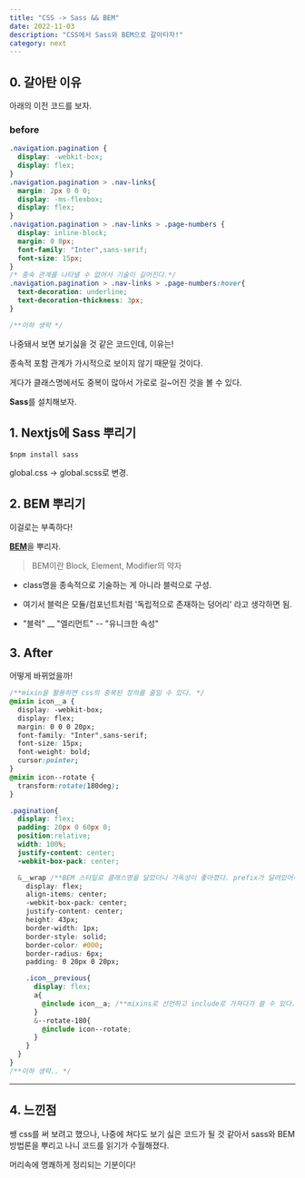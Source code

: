 ```yaml
---
title: "CSS -> Sass && BEM"
date: 2022-11-03
description: "CSS에서 Sass와 BEM으로 갈아타자!"
category: next
---
```


## 0. 갈아탄 이유
아래의 이전 코드를 보자.

### before
```css showLineNumbers
.navigation.pagination {
  display: -webkit-box;
  display: flex;
}
.navigation.pagination > .nav-links{
  margin: 2px 0 0 0;
  display: -ms-flexbox;
  display: flex;
}
.navigation.pagination > .nav-links > .page-numbers {
  display: inline-block;
  margin: 0 8px;
  font-family: "Inter",sans-serif;
  font-size: 15px;
}
/* 종속 관계를 나타낼 수 없어서 기술이 길어진다.*/
.navigation.pagination > .nav-links > .page-numbers:hover{
  text-decoration: underline;
  text-decoration-thickness: 3px;
}

/**이하 생략 */
```

나중돼서 보면 보기싫을 것 같은 코드인데, 이유는!

종속적 포함 관계가 가시적으로 보이지 않기 때문일 것이다.

게다가 클래스명에서도 중복이 많아서 가로로 길~어진 것을 볼 수 있다.

<b>Sass</b>를 설치해보자.


## 1. Nextjs에 Sass 뿌리기

```
$npm install sass
```

global.css -> global.scss로 변경.


## 2. BEM 뿌리기
이걸로는 부족하다!

<b>[BEM](https://velog.io/@nemo/bem)</b>을 뿌리자.

> BEM이란 Block, Element, Modifier의 약자

- class명을 종속적으로 기술하는 게 아니라 블럭으로 구성.

- 여기서 블럭은 모듈/컴포넌트처럼 '독립적으로 존재하는 덩어리' 라고 생각하면 됨.

- "블럭" __ "엘리먼트" -- "유니크한 속성"


## 3. After
어떻게 바뀌었을까!

```css showLineNumbers
/**mixin을 활용하면 css의 중복된 정의를 줄일 수 있다. */
@mixin icon__a {
  display: -webkit-box;
  display: flex;
  margin: 0 0 0 20px;
  font-family: "Inter",sans-serif;
  font-size: 15px;
  font-weight: bold;
  cursor:pointer;
}
@mixin icon--rotate {
  transform:rotate(180deg);
}

.pagination{
  display: flex;
  padding: 20px 0 60px 0;
  position:relative;
  width: 100%;
  justify-content: center;
  -webkit-box-pack: center;

  &__wrap /**BEM 스타일로 클래스명을 달았더니 가독성이 좋아졌다. prefix가 달려있어서 그런가보다.*/
    display: flex;
    align-items: center;
    -webkit-box-pack: center;
    justify-content: center;
    height: 43px;
    border-width: 1px;
    border-style: solid;
    border-color: #000;
    border-radius: 6px;
    padding: 0 20px 0 20px;

    .icon__previous{
      display: flex;
      a{
        @include icon__a; /**mixins로 선언하고 include로 가져다가 쓸 수 있다. */
      }
      &--rotate-180{
        @include icon--rotate;
      }
    }
  }
}
/**이하 생략.. */
```

***

## 4. 느낀점
쌩 css를 써 보려고 했으나, 나중에 쳐다도 보기 싫은 코드가 될 것 같아서 sass와 BEM 방법론을 뿌리고 나니 코드를 읽기가 수월해졌다.

머리속에 명쾌하게 정리되는 기분이다!